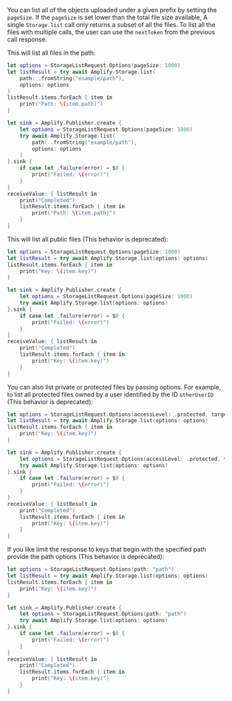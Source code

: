 You can list all of the objects uploaded under a given prefix by setting the `pageSize`. If the `pageSize` is set lower than the total file size available, A single `Storage.list` call only returns a subset of all the files. To list all the files with multiple calls, the user can use the `nextToken` from the previous call response.

This will list all files in the path:
<BlockSwitcher>

<Block name="Async/Await">

```swift
let options = StorageListRequest.Options(pageSize: 1000)
let listResult = try await Amplify.Storage.list(
    path: .fromString("example/path"), 
    options: options
)
listResult.items.forEach { item in
    print("Path: \(item.path)")
}
```

</Block>

<Block name="Combine">

```swift
let sink = Amplify.Publisher.create {
    let options = StorageListRequest.Options(pageSize: 1000)
    try await Amplify.Storage.list(
        path: .fromString("example/path"), 
        options: options
    )
}.sink {
    if case let .failure(error) = $0 {
        print("Failed: \(error)")
    }
}
receiveValue: { listResult in
    print("Completed")
    listResult.items.forEach { item in
        print("Path: \(item.path)")
    }
}
```

</Block>

</BlockSwitcher>

This will list all public files (This behavior is deprecated):
<BlockSwitcher>

<Block name="Async/Await">

```swift
let options = StorageListRequest.Options(pageSize: 1000)
let listResult = try await Amplify.Storage.list(options: options)
listResult.items.forEach { item in
    print("Key: \(item.key)")
}
```

</Block>

<Block name="Combine">

```swift
let sink = Amplify.Publisher.create {
    let options = StorageListRequest.Options(pageSize: 1000)
    try await Amplify.Storage.list(options: options)
}.sink {
    if case let .failure(error) = $0 {
        print("Failed: \(error)")
    }
}
receiveValue: { listResult in
    print("Completed")
    listResult.items.forEach { item in
        print("Key: \(item.key)")
    }
}
```

</Block>

</BlockSwitcher>

You can also list private or protected files by passing options. For example, to list all protected files owned by a user identified by the ID `otherUserID` (This behavior is deprecated):

<BlockSwitcher>

<Block name="Async/Await">

```swift
let options = StorageListRequest.Options(accessLevel: .protected, targetIdentityId: "otherUserID", pageSize: 1000)
let listResult = try await Amplify.Storage.list(options: options)
listResult.items.forEach { item in
    print("Key: \(item.key)")
}
```

</Block>

<Block name="Combine">

```swift
let sink = Amplify.Publisher.create {
    let options = StorageListRequest.Options(accessLevel: .protected, targetIdentityId: "otherUserID", pageSize: 1000)
    try await Amplify.Storage.list(options: options)
}.sink {
    if case let .failure(error) = $0 {
        print("Failed: \(error)")
    }
}
receiveValue: { listResult in
    print("Completed")
    listResult.items.forEach { item in
        print("Key: \(item.key)")
    }
}
```

</Block>

</BlockSwitcher>

If you like limit the response to keys that begin with the specified path provide the path options (This behavior is deprecated):

<BlockSwitcher>

<Block name="Async/Await">

```swift
let options = StorageListRequest.Options(path: "path")
let listResult = try await Amplify.Storage.list(options: options)
listResult.items.forEach { item in
    print("Key: \(item.key)")
}
```

</Block>

<Block name="Combine">

```swift
let sink = Amplify.Publisher.create {
    let options = StorageListRequest.Options(path: "path")
    try await Amplify.Storage.list(options: options)
}.sink {
    if case let .failure(error) = $0 {
        print("Failed: \(error)")
    }
}
receiveValue: { listResult in
    print("Completed")
    listResult.items.forEach { item in
        print("Key: \(item.key)")
    }
}
```

</Block>

</BlockSwitcher>